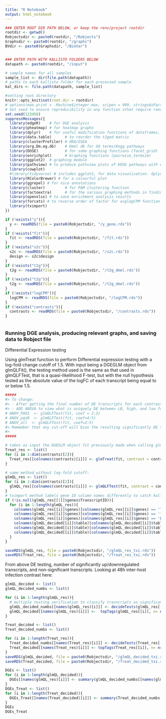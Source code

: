 ```yaml
---
title: "R Notebook"
output: html_notebook
---
```


```r
### ENTER ROOT DIR PATH BELOW, or keep the renv/project rootdir
rootdir <- getwd()
Robjectsdir <- paste0(rootdir, "/Robjects")
Graphsdir <- paste0(rootdir, "/graphs")
BVdir <- paste0(Graphsdir, "/BioVar")


### ENTER PATH WITH KALLISTO FOLDERS BELOW
datapath <- paste0(rootdir, "/input")

# sample names for all samples
sample_list <- dir(file.path(datapath))
# paths to each kallisto folder for each processed sample
kal_dirs <- file.path(datapath, sample_list)

#setting root directory
knitr::opts_knit$set(root.dir = rootdir)
# options(max.print = .Machine$integer.max, scipen = 999, stringsAsFactors = F, dplyr.summarise.inform = F) # avoid truncated output in R console and scientific notation
# Set seed to ensure reproducibility in any function sthat require randomness
set.seed(123456)
suppressMessages({
  library(edgeR)    # for DGE analysis
  library(pheatmap) # for heatmap graphs
  library(dplyr)    # for useful modification functions of dataframes, lists, etc
  library(data.table)      # to reorder the t2ged matrix
  library(clusterProfiler) # ORA/GSEA
  library(org.Dm.eg.db)    # Dmel db for GO terms/Kegg pathways
  library(DOSE)            # for some graphing functions (facet_grid)
  library(enrichplot)      # Graphing functions (pairwise_termsim)
  library(ggplot2)  # graphing module
  library(pathview) # to produce pathview plots of KEGG pathways with enriched genes/transcripts 
  library(cowplot)
  #library(tidyverse) # includes ggplot2, for data visualisation. dplyr, for data manipulation.
  library(RColorBrewer) # for a colourful plot
  library(ggrepel) # for nice annotations
  library(cluster)         # for PAM clustering function
  library(factoextra)      # for the various graphing methods in finding optimal k number
  library(openxlsx) # to save enrichment analysis results
  library(forcats) # to reverse order of factor for avglogCPM function
  library(tximport)
})
```

```r
if (!exists("y")){
  y <- readRDS(file = paste0(Robjectsdir, "/y_gene.rds"))
}
if (!exists("fit")){
  fit <- readRDS(file = paste0(Robjectsdir, "/fit.rds"))
}
if (!exists("s2c")){
  s2c <- readRDS(file = paste0(Robjectsdir, "/s2c.rds"))
  design <- s2c$design
}
if (!exists("t2g")){
  t2g <- readRDS(file = paste0(Robjectsdir, "/t2g_dmel.rds"))
}
if (!exists("t2g")){
  t2g <- readRDS(file = paste0(Robjectsdir, "/t2g_dmel.rds"))
}
if (!exists("logCPM")){
  logCPM <- readRDS(file = paste0(Robjectsdir, "/logCPM.rds"))
}
if (!exists("contrasts")){
  contrasts <- readRDS(file = paste0(Robjectsdir, "/contrasts.rds"))
}



```

### Running DGE analysis, producing relevant graphs, and saving data to Robject file
Differential Expression testing

Using glmTreat function to perform Differential expression testing with a log-fold change cutoff of 1.5. With input being a DGEGLM object from glmQLFit(), the testing method used is the same as that used in glmQLFTest, that is a quasi-likelihood F-test, but with the null hypothesis tested as the absolute value of the logFC of each transcript being equal to or below 1.5.

```r
#####
#> To change:
#> - After getting the final number of DE transcripts for each contrast, determine if a significance cut-off is desired.
#> - ADD ANOVA to view what is uniquely DE between LB, high, and low for PAO1 or pqsR, and all groups FIGURE OUT HOW TO INTEGRATE SINCE NOW CONTRASTS MATRIX DOESN'T HAVE ALL CONTRASTS - may need to rebuid the lookup functions since they are based on contrasts matrix.
# ANOV_PAO1  <- glmQLFTest(fit, coef = 2:3)
# ANOV_pqsR  <- glmQLFTest(fit, coef=4:5)
# ANOV_all  <- glmQLFTest(fit, coef=2:5)
#> Remember that any cut-off will bias the resulting significantly DE transcripts for transcripts with potentially low overall expression but relatively high differences in expression in the contrast. Transcripts with higher average expression will need larger increase/decrease in absolute expression values in the contrast to pass the filter, which can hide DE transcripts of genes that are usually highly expressed. But also, getting very large number of DE transcripts (in proportion to total number of transcripts in genome/counts) does inform the need for a cut-off.
#>
#####

# takes as input the DGEGLM object fit previously made when calling glmQLFit. Default FDR is at 5%. Using glmTreat to allow for log-fold-cutoff to focus on more biologically relevant transcripts with higher fold-change in the tested contrast
Treat_res <- list()
for (i in 1:dim(contrasts)[2]){
  Treat_res[[colnames(contrasts)[i]]] <- glmTreat(fit, contrast = contrasts[,i], lfc = log2(1.2))
}

# same method without log-fold cutoff:
glmQL_res <- list()
for (i in 1:dim(contrasts)[2]){
  glmQL_res[[colnames(contrasts)[i]]] <- glmQLFTest(fit, contrast = contrasts[,i])
}
# tximport method labels gene ID column names differently to catch kallisto. this changes them to be identical for ease of use when coding
if (!is.null(glmQL_res[[1]]$genes$TranscriptID)){
  for (i in 1:length(glmQL_res)){
    colnames(glmQL_res[[i]]$genes)[colnames(glmQL_res[[i]]$genes) == 'TranscriptID'] <- 'target_id'
    colnames(glmQL_res[[i]]$genes)[colnames(glmQL_res[[i]]$genes) == 'flybaseID'] <- 'ens_gene'
    colnames(glmQL_res[[i]]$genes)[colnames(glmQL_res[[i]]$genes) == 'ENTREZID'] <- 'entrez_gene'
    colnames(glmQL_decided[[i]]$table)[colnames(glmQL_decided[[i]]$table) == 'TranscriptID'] <- 'target_id'
    colnames(glmQL_decided[[i]]$table)[colnames(glmQL_decided[[i]]$table) == 'flybaseID'] <- 'ens_gene'
    colnames(glmQL_decided[[i]]$table)[colnames(glmQL_decided[[i]]$table) == 'ENTREZID'] <- 'entrez_gene'
  }
}

saveRDS(glmQL_res, file = paste0(Robjectsdir, "/glmQL_res_txi.rds"))
saveRDS(Treat_res, file = paste0(Robjectsdir, "/Treat_res_txi.rds"))

```
From above DE testing, number of significantly up/downregulated transcripts, and non-significant transcripts. Looking at 48h inter-host infection contrast here:

```r
glmQL_decided <- list()
glmQL_decided_numbs <- list()

for (i in 1:length(glmQL_res)){
  # multiple testing verification to classify trasncripts as significantly upregulated/downregulated or nonsignificant.
  glmQL_decided_numbs[[names(glmQL_res)[i]]] <- decideTests(glmQL_res[[i]])
  glmQL_decided[[names(glmQL_res)[i]]] <-  topTags(glmQL_res[[i]], n= nrow(glmQL_res[[i]]))
}

Treat_decided <- list()
Treat_decided_numbs <- list()

for (i in 1:length(Treat_res)){
  Treat_decided_numbs[[names(Treat_res)[i]]] <- decideTests(Treat_res[[i]])
  Treat_decided[[names(Treat_res)[i]]] <- topTags(Treat_res[[i]], n= nrow(Treat_res[[i]]))
}
saveRDS(glmQL_decided, file = paste0(Robjectsdir, "/glmQL_decided_txi.rds"))
saveRDS(Treat_decided, file = paste0(Robjectsdir, "/Treat_decided_txi.rds"))


```

```r
DGEs <- list()
for (i in 1:length(glmQL_decided)){
  DGEs[[names(glmQL_res)[i]]] <- summary(glmQL_decided_numbs[[names(glmQL_res)[i]]])
}
DGEs_Treat <- list()
for (i in 1:length(Treat_decided)){
  DGEs_Treat[[names(Treat_decided)[i]]] <- summary(Treat_decided_numbs[[names(Treat_decided)[i]]])
}
DGEs
DGEs_Treat
```



